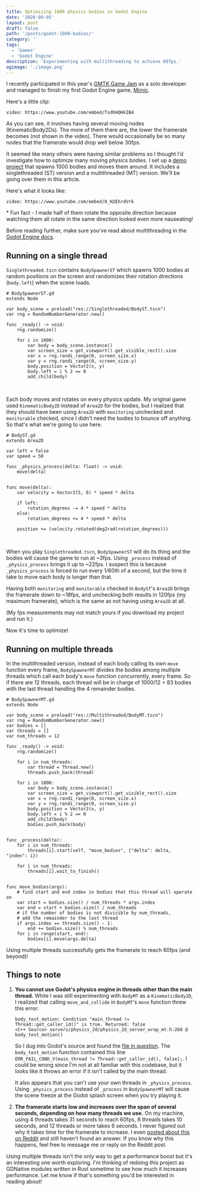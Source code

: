```yaml
---
title: Optimizing 1000 physics bodies in Godot Engine
date: '2020-09-05'
layout: post
draft: false
path: '/posts/godot-1000-bodies/'
category: ''
tags:
  - 'Games'
  - 'Godot Engine'
description: 'Experimenting with multithreading to achieve 60fps.'
ogimage: './image.png'
---
```


I recently participated in this year's [GMTK Game Jam](https://itch.io/jam/gmtk-2020) as a solo developer and managed to
finish my first Godot Engine game, [Mimic](https://bitbirdy.itch.io/mimic).

Here's a little clip:

`video: https://www.youtube.com/embed/TsdhHQHkIB4`

As you can see, it involves having several moving nodes (KinematicBody2Ds). The more of them there are, the lower the
framerate becomes (not shown in the video). There would occasionally be so many nodes that the framerate would drop well
below 30fps.

It seemed like many others were having similar problems so I thought I'd investigate how to optimize many moving physics
bodies. I set up a [demo project](https://github.com/robyn3choi/optimizing-many-nodes) that spawns 1000 bodies and moves
them around. It includes a singlethreaded (ST) version and a multithreaded (MT) version. We'll be going over them in
this article.

Here's what it looks like:

`video: https://www.youtube.com/embed/8_H2EhrdVrk`

<p class="annotation">
  * Fun fact - I made half of them rotate the opposite direction because watching them all rotate in the same direction
  looked even more nauseating!
</p>

Before reading further, make sure you've read about multithreading in the
[Godot Engine docs](https://docs.godotengine.org/en/stable/tutorials/threads/using_multiple_threads.html).

## Running on a single thread

`Singlethreaded.tscn` contains `BodySpawnerST` which spawns 1000 bodies at random positions on the screen and randomizes
their rotation directions (`body.left`) when the scene loads.

```gdscript
# BodySpawnerST.gd
extends Node

var body_scene = preload("res://Singlethreaded/BodyST.tscn")
var rng = RandomNumberGenerator.new()

func _ready() -> void:
	rng.randomize()

	for i in 1000:
		var body = body_scene.instance()
		var screen_size = get_viewport().get_visible_rect().size
		var x = rng.randi_range(0, screen_size.x)
		var y = rng.randi_range(0, screen_size.y)
		body.position = Vector2(x, y)
		body.left = i % 2 == 0
		add_child(body)
```

<br />

Each body moves and rotates on every physics update. My original game used `KinematicBody2D` instead of `Area2D` for the
bodies, but I realized that they should have been using `Area2D` with `monitoring` unchecked and `monitorable` checked,
since I didn't need the bodies to bounce off anything. So that's what we're going to use here.

```gdscript
# BodyST.gd
extends Area2D

var left = false
var speed = 50

func _physics_process(delta: float) -> void:
	move(delta)


func move(delta):
	var velocity = Vector2(5, 0) * speed * delta

	if left:
		rotation_degrees -= 4 * speed * delta
	else:
		rotation_degrees += 4 * speed * delta

	position += (velocity.rotated(deg2rad(rotation_degrees)))
```

<br />

When you play `Singlethreaded.tscn`, `BodySpawnerST` will do its thing and the bodies will cause the game to run at
~3fps. Using `_process` instead of `_physics_process` brings it up to ~22fps. I suspect this is because
`_physics_process` is forced to run every 1/60th of a second, but the time it take to move each body is longer than
that.

Having both `monitoring` and `monitorable` checked in `BodyST`'s `Area2D` brings the framerate down to ~18fps, and
unchecking both results in 120fps (my maximum framerate), which is the same as not having using `Area2D` at all.

(My fps measurements may not match yours if you download my project and run it.)

Now it's time to optimize!

## Running on multiple threads

In the multithreaded version, instead of each body calling its own `move` function every frame, `BodySpawnerMT` divides
the bodies among multiple threads which call each body's `move` function concurrently, every frame. So if there are 12
threads, each thread will be in charge of 1000/12 = 83 bodies with the last thread handling the 4 remainder bodies.

```gdscript
# BodySpawnerMT.gd
extends Node

var body_scene = preload("res://Multithreaded/BodyMT.tscn")
var rng = RandomNumberGenerator.new()
var bodies = []
var threads = []
var num_threads = 12

func _ready() -> void:
	rng.randomize()

	for i in num_threads:
		var thread = Thread.new()
		threads.push_back(thread)

	for i in 1000:
		var body = body_scene.instance()
		var screen_size = get_viewport().get_visible_rect().size
		var x = rng.randi_range(0, screen_size.x)
		var y = rng.randi_range(0, screen_size.y)
		body.position = Vector2(x, y)
		body.left = i % 2 == 0
		add_child(body)
		bodies.push_back(body)


func _process(delta):
	for i in num_threads:
		threads[i].start(self, "move_bodies", {"delta": delta, "index": i})

	for i in num_threads:
		threads[i].wait_to_finish()


func move_bodies(args):
	# find start and end index in bodies that this thread will operate on
	var start = bodies.size() / num_threads * args.index
	var end = start + bodies.size() / num_threads
	# if the number of bodies is not divisible by num_threads,
	# add the remainder to the last thread
	if args.index == threads.size() - 1:
		end += bodies.size() % num_threads
	for i in range(start, end):
		bodies[i].move(args.delta)
```

Using multiple threads successfully gets the framerate to reach 60fps (and beyond)!

## Things to note

1.  **You cannot use Godot's physics engine in threads other than the main thread.** While I was still experimenting
    with `BodyMT` as a `KinematicBody2D`, I realized that calling `move_and_collide` in `BodyMT`'s `move` function threw
    this error:

    ```
    body_test_motion: Condition "main_thread != Thread::get_caller_id()" is true. Returned: false
    <C++ Source> servers/physics_2d/physics_2d_server_wrap_mt.h:260 @ body_test_motion()
    ```

    So I dug into Godot's source and found the
    [file in question](https://github.com/godotengine/godot/blob/master/servers/physics_2d/physics_server_2d_wrap_mt.h).
    The `body_test_motion` function contained this line
    `ERR_FAIL_COND_V(main_thread != Thread::get_caller_id(), false);`. I could be wrong since I'm not at all familiar
    with this codebase, but it looks like it throws an error if it isn't called by the main thread.

    It also appears that you can't use your own threads in `_physics_process`. Using `_physics_process` instead of
    `_process` in `BodySpawnerMT` will cause the scene freeze at the Godot splash screen when you try playing it.

2.  **The framerate starts low and increases over the span of several seconds, depending on how many threads we use.**
    On my machine, using 4 threads takes 31 seconds to reach 60fps, 8 threads takes 10 seconds, and 12 threads or more
    takes 6 seconds. I never figured out why it takes time for the framerate to increase. I even
    [posted about this on Reddit](https://www.reddit.com/r/godot/comments/iewqoz/why_does_multithreading_increase_the_framerate/)
    and still haven't found an answer. If you know why this happens, feel free to message me or reply on the Reddit
    post.

Using multiple threads isn't the only way to get a performance boost but it's an interesting one worth exploring. I'm
thinking of redoing this project as GDNative modules written in Rust sometime to see how much it increases performance.
Let me know if that's something you'd be interested in reading about!
